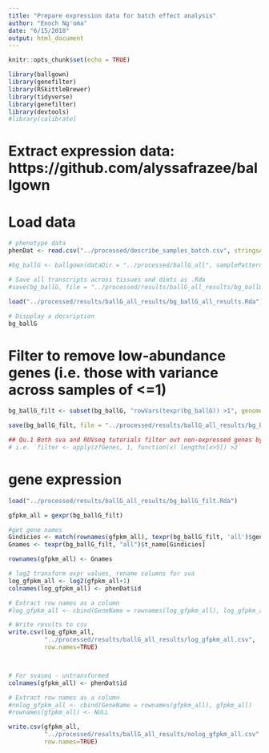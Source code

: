 ```yaml
---
title: "Prepare expression data for batch effect analysis"
author: "Enoch Ng'oma"
date: "6/15/2018"
output: html_document
---
```


```r
knitr::opts_chunk$set(echo = TRUE)

library(ballgown)
library(genefilter)
library(RSkittleBrewer)
library(tidyverse)
library(genefilter)
library(devtools)
#library(calibrate)
```

# Extract expression data: https://github.com/alyssafrazee/ballgown

# Load data

```r
# phenotype data
phenDat <- read.csv("../processed/describe_samples_batch.csv", stringsAsFactors = FALSE)

#bg_ballG <- ballgown(dataDir = "../processed/ballG_all", samplePattern = "", pData = phenDat)

# Save all transcripts across tissues and diets as .Rda
#save(bg_ballG, file = "../processed/results/ballG_all_results/bg_ballG_all_results.Rda")

load("../processed/results/ballG_all_results/bg_ballG_all_results.Rda")

# Dispplay a decsription
bg_ballG
```

# Filter to remove low-abundance genes (i.e. those with variance across samples of <=1)

```r
bg_ballG_filt <- subset(bg_ballG, "rowVars(texpr(bg_ballG)) >1", genomesubset=TRUE) 

save(bg_ballG_filt, file = "../processed/results/ballG_all_results/bg_ballG_filt.Rda")

## Qu.1 Both sva and RUVseq tutorials filter out non-expressed genes by requiring >5 reads in at least 2 samples for each gene
# i.e. `filter <- apply(zfGenes, 1, function(x) lengthx[x>5]) >2`
```

# gene expression

```r
load("../processed/results/ballG_all_results/bg_ballG_filt.Rda")

gfpkm_all = gexpr(bg_ballG_filt)

#get gene names
Gindicies <- match(rownames(gfpkm_all), texpr(bg_ballG_filt, 'all')$gene_id)
Gnames <- texpr(bg_ballG_filt, "all")$t_name[Gindicies]

rownames(gfpkm_all) <- Gnames

# log2 transform expr values, rename columns for sva
log_gfpkm_all <- log2(gfpkm_all+1)
colnames(log_gfpkm_all) <- phenDat$id

# Extract row names as a column
#log_gfpkm_all <- cbind(GeneName = rownames(log_gfpkm_all), log_gfpkm_all)

# Write results to csv
write.csv(log_gfpkm_all, 
          "../processed/results/ballG_all_results/log_gfpkm_all.csv",
          row.names=TRUE)



# For svaseq - untransformed
colnames(gfpkm_all) <- phenDat$id

# Extract row names as a column
#nolog_gfpkm_all <- cbind(GeneName = rownames(gfpkm_all), gfpkm_all)
#rownames(gfpkm_all) <- NULL

write.csv(gfpkm_all, 
          "../processed/results/ballG_all_results/nolog_gfpkm_all.csv",
          row.names=TRUE)
```










